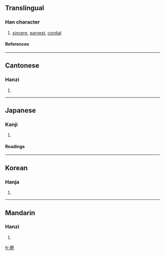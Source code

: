 {{see|恳}}

==Translingual==
===Han character===
{{Han char|rn=61|rad=心|as=13|sn=16|four=2733<sub>3</sub>|canj=月女心 (BVP)}}
# [[sincere]], [[earnest]], [[cordial]]
====References====
{{Han ref|kx=0405.180|dkj=11326|dj=0745.280|hdz=42358.120|uh=61C7|ud=25031|bh=C0B5|bd=49333}}
----
==Cantonese==
===Hanzi===
{{yue-hanzi|jyut=|y=han2}}
# {{defn|Cantonese}}
----
==Japanese==
===Kanji===
{{ja-kanji|grade=c|rs=心13}}
# {{defn|Japanese}} 
====Readings====
{{ja-readings|on=[[こん]] (kon)|kun=[[ねんごろ]] (nengoro)}}
----
==Korean==
===Hanja===
{{ko-hanja|hangeul=간|eumhun=|rv=gan|mr=kan|y=kan}}
# {{defn|Korean}}
----
==Mandarin==
===Hanzi===
{{cmn-hanzi|sim=恳|pin=[[kěn]] ([[ken3]])|wg=k'en<sup>3</sup>}}
# {{defn|Mandarin}}

[[fr:懇]]